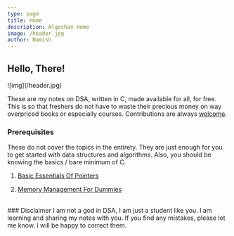 ```yaml
---
type: page
title: Home
description: Algochan Home
image: /header.jpg
author: Namish
---
```


## Hello, There!

<div className="opacity-90">
![img](/header.jpg)
</div>

These are my notes on DSA, written in C, made available for all, for free. This is so that freshers do not have to waste their precious money on way overpriced books or especially courses. Contributions are always [welcome](https://github.com/namishh/algochan).

### Prerequisites

These do not cover the topics in the entirety. They are just enough for you to get started with data structures and algorithms. Also, you should be knowing the basics / bare minimum of C.
<br/>

01.  [Basic Essentials Of Pointers](/pre/pointers)

<div className="seperator">
</div>

02.  [Memory Management For Dummies](/pre/memory)

<br/>
### Disclaimer
I am not a god in DSA, I am just a student like you. I am learning and sharing my notes with you. If you find any mistakes, please let me know. I will be happy to correct them.
